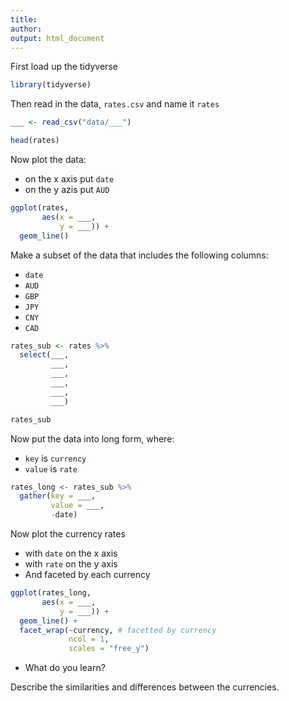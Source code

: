 ```yaml
---
title:
author: 
output: html_document
---
```


First load up the tidyverse

```r
library(tidyverse)
```

Then read in the data, `rates.csv` and name it `rates`
```r
___ <- read_csv("data/___")

head(rates)
```

Now plot the data:

- on the x axis put `date`
- on the y azis put `AUD`

```r
ggplot(rates, 
       aes(x = ___, 
           y = ___)) + 
  geom_line()
```

Make a subset of the data that includes the following columns:


- `date`
- `AUD`
- `GBP`
- `JPY`
- `CNY`
- `CAD`

```r
rates_sub <- rates %>% 
  select(___, 
         ___, 
         ___, 
         ___, 
         ___, 
         ___)

rates_sub
```


Now put the data into long form, where:

* `key` is `currency`
* `value` is `rate`

```r
rates_long <- rates_sub %>%
  gather(key = ___, 
         value = ___, 
         -date)
```

Now plot the currency rates

* with `date` on the x axis
* with `rate` on the y axis
* And faceted by each currency

```r

ggplot(rates_long, 
       aes(x = ___, 
           y = ___)) + 
  geom_line() +
  facet_wrap(~currency, # facetted by currency
             ncol = 1, 
             scales = "free_y")
```

* What do you learn?

Describe the similarities and differences between the currencies. 
